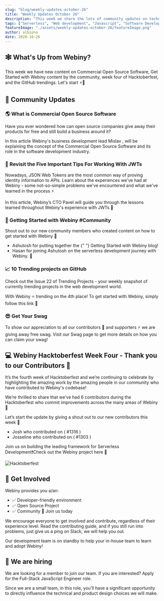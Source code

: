 ```yaml
---
slug: "blog/weekly-updates-october-26"
title: "Weekly Updates October 26"
description: "This week we share the lots of community updates on technical content from Webiny, Hacktoberfest, and last weeks GitHub trending . Let's start ⚡️🙌"
tags: ["Serverless", "Web development", "Javascript", "Software Development", "GraphQL"]
featureImage: "./assets/weekly-updates-october-26/featureImage.png"
author: albiona
date: 2020-10-26
---
```


## 🕸 What's Up from Webiny?

This week we have new content on Commercial Open Source Software, Get Started with Webiny content by the community, week four of Hacktoberfest, and the GitHub trendings. Let's start ⚡️🙌

## 🙌 Community Updates

### 🌎 What is Commercial Open Source Software

Have you ever wondered how can open source companies give away their products for free and still
build a business around it?

In this <ExternalLink href="https://www.webiny.com/blog/what-is-commercial-open-source?utm_source=Webiny-blog&utm_medium=webiny-website&utm_campaign=webiny-hygiene-blog-oct-26&utm_content=webiny-hygiene-what-is-commercial-oss&utm_term=W00267"> article</ExternalLink>
Webiny's business development lead <ExternalLink href="https://twitter.com/mislavstreicher"> Mislav </ExternalLink>, will be explaining the concept of the Commercial Open Source Software and its role in the software development industry.

### 🔭 Revisit the Five Important Tips For Working With JWTs

Nowadays, JSON Web Tokens are the most common way of proving identity information to APIs.
Learn about the experiences we've had at Webiny - some not-so-simple problems we've encountered and what we've learned in the process ⚡

In this <ExternalLink href="https://www.webiny.com/blog/5-key-learnings-from-working-with-jwts/?utm_source=Webiny-blog&utm_medium=webiny-website&utm_campaign=webiny-weekly-updates-blog-oct-26&utm_content=webiny-hygiene-content-lessons-jwt&utm_term=W00273"> article</ExternalLink>, Webiny’s CTO <ExternalLink href="https://twitter.com/paveldenisjuk">Pavel</ExternalLink> will guide you through the lessons learned throughout Webiny's experience with JWTs 📄

### 🧡 Getting Started with Webiny #Community

Shout out to our new community members who created content on how to get started with Webiny 👏

- <ExternalLink href="https://www.linkedin.com/in/pycrash/">
    Ashutosh
  </ExternalLink> for putting together the
  <ExternalLink href="https://pycrash.medium.com/getting-started-with-webiny-929d7a9b158a">
    {" "}
    Getting Started with Webiny
  </ExternalLink> blog!
- <ExternalLink href="https://www.linkedin.com/in/hasan-raza-a4aa15137/">
    Hasan
  </ExternalLink> for joining Ashutosh on the serverless development journey with Webiny. 🚀

### 📈 10 Trending projects on GitHub

Check out the <ExternalLink href="https://iainfreestone.com/2020/10/23/10-trending-projects-on-github-for-web-developers-23rd-october-2020/">Issue 22 of Trending Projects </ExternalLink> - your weekly snapshot of currently trending projects in the web development world.

With Webiny ⭐ trending on the 4th place! To get started with Webiny, simply <ExternalLink href="https://docs.webiny.com/docs/webiny/introduction/?utm_source=Webiny-blog&utm_medium=webiny-docs&utm_campaign=webiny-weekly-updates-blog-oct-26&utm_content=webiny-get-started-docs&utm_term=W00269"> follow this link </ExternalLink> 🚀

### 😎 Get Your Swag

To show our appreciation to all our contributors 🌟 and supporters ⚡️ we are giving away free swag.
Visit our <ExternalLink href="https://www.webiny.com/swag/?utm_source=Webiny-blog&utm_medium=webiny-website&utm_campaign=webiny-weekly-updates-blog-oct-26&utm_content=webiny-swag-page&utm_term=W00270">Swag page</ExternalLink> to get more details on how you can claim your swag!

## 💻 Webiny Hacktoberfest Week Four - Thank you to our Contributors 🧡

It’s the fourth week of Hacktoberfest and we’re continuing to celebrate by highlighting the amazing work by the amazing people in our community who have contributed to Webiny's codebase!

We’re thrilled to share that we’ve had 6 contributors during the Hacktoberfest who commit improvements across the many areas of Webiny 🎉

Let’s start the update by giving a shout out to our new contributors this week 👏

- <ExternalLink href="https://github.com/jmakhack"> Josh </ExternalLink> who contributed on (
  <ExternalLink href="https://github.com/webiny/webiny-js/pull/1316"> #1316 </ExternalLink>)
- <ExternalLink href=""> Josseline </ExternalLink> who contributed on (
  <ExternalLink href="https://github.com/webiny/webiny-js/pull/1303"> #1303 </ExternalLink>)

Join us on building the leading framework for Serverless Development❗️Check out the <ExternalLink href="https://github.com/webiny/webiny-js/?utm_source=Webiny-blog&utm_medium=webiny-github&utm_campaign=webiny-weekly-updates-blog-oct-26&utm_content=webiny-github-repo&utm_term=W00272"> Webiny project here</ExternalLink> 🚀

![Hacktoberfest](/assets/weekly-updates-october-26/hacktoberfest.png)

## 🤝 Get Involved

Webiny provides you a/an:

- ✅ Developer-friendly environment
- ✅ Open Source Project
- ✅ Community 💛 <ExternalLink href="http://webiny.com/slack?utm_source=Webiny-blog&utm_medium=webiny-blog&utm_campaign=webiny-weekly-updates-blog-oct-19&utm_content=webiny-slack-community&utm_term=W00234">Join us today</ExternalLink>

We encourage everyone to get involved and contribute, regardless of their experience level. Read the <ExternalLink href="https://github.com/webiny/webiny-js/blob/master/docs/CONTRIBUTING.md?utm_source=Webiny-blog&utm_medium=webiny-github-contributing-doc&utm_campaign=webiny-weekly-updates-oct-12&utm_content=webiny-github-contributing-doc&utm_term=W00191"> contributing guide</ExternalLink>, and if you still run into problems, just give us a ping on <ExternalLink href="http://webiny.com/slack?utm_source=Webiny-blog&utm_medium=webiny-website&utm_campaign=webiny-weekly-updates-blog-oct-26&utm_content=webiny-slack-community&utm_term=W00274">Slack</ExternalLink>, we will help you out.

Our development team is on standby to help your in-house team to learn and adopt Webiny!

## 🚀 We are hiring

We are looking for a member to join our team.
If you are interested? Apply for the <ExternalLink href="https://careers.webiny.com/full-stack-javascript-engineer/en?utm_source=Webiny-blog&utm_medium=webiny-careers-full-stack-eng&utm_campaign=webiny-weekly-updates-oct-12&utm_content=webiny-careers-fullstack-dev&utm_term=W00192">Full-Stack JavaScript Engineer</ExternalLink> role.

Since we are a small team, in this role, you’ll have a significant opportunity to directly influence the technical and product design choices we will make.
